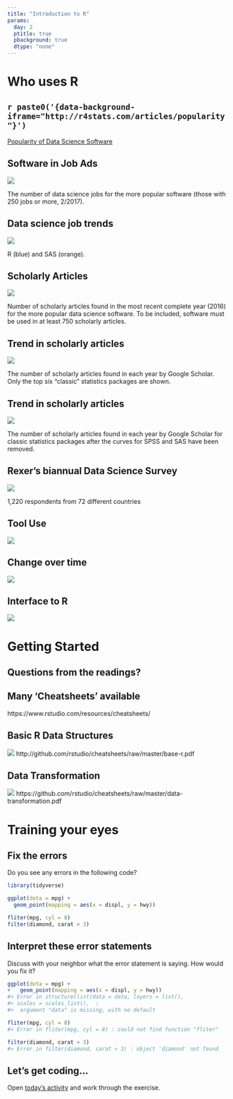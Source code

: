 ```yaml
---
title: "Introduction to R"
params:
  day: 2
  ptitle: true
  pbackground: true
  dtype: "none"
---
```


# Who uses R

## `r paste0('{data-background-iframe="http://r4stats.com/articles/popularity"}')`

[Popularity of Data Science Software](http://r4stats.com/articles/popularity)

## Software in Job Ads
![](https://i0.wp.com/r4stats.com/wp-content/uploads/2017/02/Fig-1a-IndeedJobs-2017.png)

The number of data science jobs for the more popular software (those with 250 jobs or more, 2/2017).

## Data science job trends
![](https://i1.wp.com/r4stats.com/wp-content/uploads/2017/02/Fig-1c-R-v-SAS-2017-02-18.png?w=733)

R (blue) and SAS (orange).


## Scholarly Articles
![](https://i1.wp.com/r4stats.com/wp-content/uploads/2017/06/Fig_2a_ScholarlyImpact2016-3.png?w=650)

Number of scholarly articles found in the most recent complete year (2016) for the more popular data science software. To be included, software must be used in at least 750 scholarly articles.

## Trend in scholarly articles
![](https://i0.wp.com/r4stats.com/wp-content/uploads/2017/06/Fig_2d_ScholarlyImpact2016.png?w=650)

The number of scholarly articles found in each year by Google Scholar. Only the top six “classic" statistics packages are shown.

## Trend in scholarly articles
![](https://i0.wp.com/r4stats.com/wp-content/uploads/2017/06/Fig_2e_ScholarlyImpactSubset2016.png?w=650)

The number of scholarly articles found in each year by Google Scholar for classic statistics packages after the curves for SPSS and SAS have been removed.
 
## Rexer's biannual Data Science Survey 
![](img/rexer_tooluse.png)

1,220 respondents from 72 different countries

## Tool Use
![](img/rexer_rise.png)

## Change over time
![](img/rexer_concurrent.png)

## Interface to R
![](img/rexer_interface.png)

# Getting Started

## Questions from the readings?


## Many 'Cheatsheets' available

https://www.rstudio.com/resources/cheatsheets/

## Basic R Data Structures
![](img/CheatSheet_basicR.png)
http://github.com/rstudio/cheatsheets/raw/master/base-r.pdf

## Data Transformation
![](img/CheatSheet_data-transformation.png)
https://github.com/rstudio/cheatsheets/raw/master/data-transformation.pdf

# Training your eyes

## Fix the errors

Do you see any errors in the following code?

```R
library(tidyverse)

ggplot(dota = mpg) + 
  geom_point(mapping = aes(x = displ, y = hwy))

fliter(mpg, cyl = 8)
filter(diamond, carat > 3)

```

## Interpret these error statements

Discuss with your neighbor what the error statement is saying. How would you fix it?

```R
ggplot(dota = mpg) + 
+   geom_point(mapping = aes(x = displ, y = hwy))
#> Error in structure(list(data = data, layers = list(), 
#> scales = scales_list(),  : 
#>  argument "data" is missing, with no default
```

```r
fliter(mpg, cyl = 8)
#> Error in fliter(mpg, cyl = 8) : could not find function "fliter"
```

```r
filter(diamond, carat > 3)
#> Error in filter(diamond, carat > 3) : object 'diamond' not found
```

## Let's get coding...

Open [today's activity](../01_Rintro.html) and work through the exercise.
